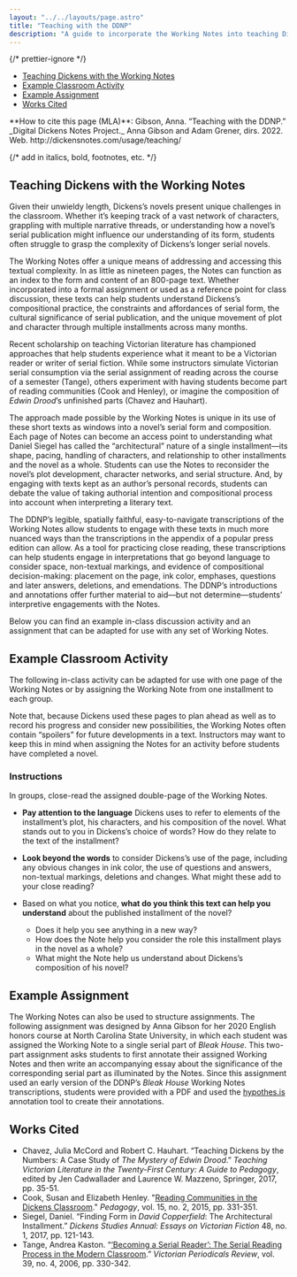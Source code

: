 ```yaml
---
layout: "../../layouts/page.astro"
title: "Teaching with the DDNP"
description: "A guide to incorporate the Working Notes into teaching Dickens’s novels with an example classroom activity and assignment."
---
```



{/* prettier-ignore */}
<TOC>
  - [Teaching Dickens with the Working Notes](#teaching-dickens-with-the-working-notes)
  - [Example Classroom Activity](#example-classroom-activity)
  - [Example Assignment](#example-assignment)
  - [Works Cited](#works-cited)
</TOC>

<HowToCite>
  **How to cite this page (MLA)**: Gibson, Anna. “Teaching with the DDNP.”
  _Digital Dickens Notes Project._ Anna Gibson and Adam Grener, dirs. 2022. Web.
  http://dickensnotes.com/usage/teaching/
</HowToCite>

{/* add in italics, bold, footnotes, etc. */}

## Teaching Dickens with the Working Notes

Given their unwieldy length, Dickens’s novels present unique challenges in the classroom. Whether it’s keeping track of a vast network of characters, grappling with multiple narrative threads, or understanding how a novel’s serial publication might influence our understanding of its form, students often struggle to grasp the complexity of Dickens’s longer serial novels.

The Working Notes offer a unique means of addressing and accessing this textual complexity. In as little as nineteen pages, the Notes can function as an index to the form and content of an 800-page text. Whether incorporated into a formal assignment or used as a reference point for class discussion, these texts can help students understand Dickens’s compositional practice, the constraints and affordances of serial form, the cultural significance of serial publication, and the unique movement of plot and character through multiple installments across many months.

Recent scholarship on teaching Victorian literature has championed approaches that help students experience what it meant to be a Victorian reader or writer of serial fiction. While some instructors simulate Victorian serial consumption via the serial assignment of reading across the course of a semester (Tange), others experiment with having students become part of reading communities (Cook and Henley), or imagine the composition of _Edwin Drood_’s unfinished parts (Chavez and Hauhart).

The approach made possible by the Working Notes is unique in its use of these short texts as windows into a novel’s serial form and composition. Each page of Notes can become an access point to understanding what Daniel Siegel has called the “architectural” nature of a single installment—its shape, pacing, handling of characters, and relationship to other installments and the novel as a whole. Students can use the Notes to reconsider the novel’s plot development, character networks, and serial structure. And, by engaging with texts kept as an author’s personal records, students can debate the value of taking authorial intention and compositional process into account when interpreting a literary text.

The DDNP’s legible, spatially faithful, easy-to-navigate transcriptions of the Working Notes allow students to engage with these texts in much more nuanced ways than the transcriptions in the appendix of a popular press edition can allow. As a tool for practicing close reading, these transcriptions can help students engage in interpretations that go beyond language to consider space, non-textual markings, and evidence of compositional decision-making: placement on the page, ink color, emphases, questions and later answers, deletions, and emendations. The DDNP’s introductions and annotations offer further material to aid—but not determine—students’ interpretive engagements with the Notes.

Below you can find an example in-class discussion activity and an assignment that can be adapted for use with any set of Working Notes.

## Example Classroom Activity

The following in-class activity can be adapted for use with one page of the Working Notes or by assigning the Working Note from one installment to each group.

Note that, because Dickens used these pages to plan ahead as well as to record his progress and consider new possibilities, the Working Notes often contain “spoilers” for future developments in a text. Instructors may want to keep this in mind when assigning the Notes for an activity before students have completed a novel.

### Instructions

In groups, close-read the assigned double-page of the Working Notes.

- **Pay attention to the language** Dickens uses to refer to elements of the installment’s plot, his characters, and his composition of the novel. What stands out to you in Dickens’s choice of words? How do they relate to the text of the installment?

- **Look beyond the words** to consider Dickens’s use of the page, including any obvious changes in ink color, the use of questions and answers, non-textual markings, deletions and changes. What might these add to your close reading?

- Based on what you notice, **what do you think this text can help you understand** about the published installment of the novel?
  - Does it help you see anything in a new way?
  - How does the Note help you consider the role this installment plays in the novel as a whole?
  - What might the Note help us understand about Dickens’s composition of his novel?

## Example Assignment

The Working Notes can also be used to structure assignments. The following assignment was designed by Anna Gibson for her 2020 English honors course at North Carolina State University, in which each student was assigned the Working Note to a single serial part of _Bleak House_. This two-part assignment asks students to first annotate their assigned Working Notes and then write an accompanying essay about the significance of the corresponding serial part as illuminated by the Notes. Since this assignment used an early version of the DDNP’s _Bleak House_ Working Notes transcriptions, students were provided with a PDF and used the [hypothes.is](https://web.hypothes.is/) annotation tool to create their annotations.

<PDFImage
  pdfPath="pdfs/DDNP-Anna-Gibson-Bleak-House-Working-Notes-Annotations-and-Essay.pdf"
  src="/images/user_guide/Assignment_Image.webp"
  alt="Thumbnail of Bleak House Working Notes Annotations and Essay Assignment"
  caption="Click to download the Bleak House Working Notes Annotations and Essay Assignment PDF"
/>

## Works Cited

- Chavez, Julia McCord and Robert C. Hauhart. “Teaching Dickens by the Numbers: A Case Study of _The Mystery of Edwin Drood_.” _Teaching Victorian Literature in the Twenty-First Century: A Guide to Pedagogy_, edited by Jen Cadwallader and Laurence W. Mazzeno, Springer, 2017, pp. 35-51.
- Cook, Susan and Elizabeth Henley. "[Reading Communities in the Dickens Classroom](https://doi.org/10.1215/15314200-2845065)." _Pedagogy_, vol. 15, no. 2, 2015, pp. 331-351.
- Siegel, Daniel. “Finding Form in _David Copperfield_: The Architectural Installment.” _Dickens Studies Annual: Essays on Victorian Fiction_ 48, no. 1, 2017, pp. 121-143.
- Tange, Andrea Kaston. “[‘Becoming a Serial Reader’: The Serial Reading Process in the Modern Classroom](https://doi.org/10.1353/vpr.2007.0013).” _Victorian Periodicals Review_, vol. 39, no. 4, 2006, pp. 330-342.
